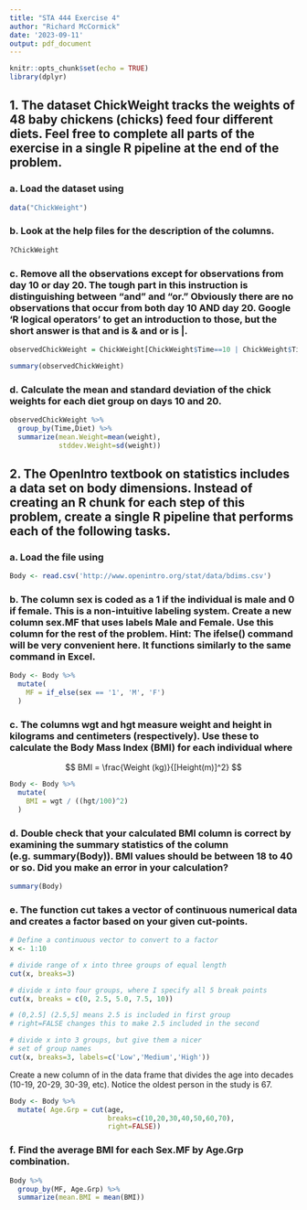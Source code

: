 ```yaml
---
title: "STA 444 Exercise 4"
author: "Richard McCormick"
date: '2023-09-11'
output: pdf_document
---
```


```r
knitr::opts_chunk$set(echo = TRUE)
library(dplyr)
```

## 1. The dataset ChickWeight tracks the weights of 48 baby chickens (chicks) feed four different diets. Feel free to complete all parts of the exercise in a single R pipeline at the end of the problem.

### a. Load the dataset using

```r
data("ChickWeight")
```

### b. Look at the help files for the description of the columns.

```r
?ChickWeight
```


### c. Remove all the observations except for observations from day 10 or day 20. The tough part in this instruction is distinguishing between “and” and “or.” Obviously there are no observations that occur from both day 10 AND day 20. Google ‘R logical operators’ to get an introduction to those, but the short answer is that and is & and or is |.

```r
observedChickWeight = ChickWeight[ChickWeight$Time==10 | ChickWeight$Time==20,]

summary(observedChickWeight)
```


### d. Calculate the mean and standard deviation of the chick weights for each diet group on days 10 and 20.

```r
observedChickWeight %>% 
  group_by(Time,Diet) %>%
  summarize(mean.Weight=mean(weight),
            stddev.Weight=sd(weight))
```

## 2. The OpenIntro textbook on statistics includes a data set on body dimensions. Instead of creating an R chunk for each step of this problem, create a single R pipeline that performs each of the following tasks.

### a. Load the file using

```r
Body <- read.csv('http://www.openintro.org/stat/data/bdims.csv')
```

### b. The column sex is coded as a 1 if the individual is male and 0 if female. This is a non-intuitive labeling system. Create a new column sex.MF that uses labels Male and Female. Use this column for the rest of the problem. Hint: The ifelse() command will be very convenient here. It functions similarly to the same command in Excel.

```r
Body <- Body %>%
  mutate(
    MF = if_else(sex == '1', 'M', 'F')
  )
```

### c. The columns wgt and hgt measure weight and height in kilograms and centimeters (respectively). Use these to calculate the Body Mass Index (BMI) for each individual where
$$
BMI = \frac{Weight (kg)}{[Height(m)]^2}
$$

```r
Body <- Body %>%
  mutate(
    BMI = wgt / ((hgt/100)^2)
  )
```

### d. Double check that your calculated BMI column is correct by examining the summary statistics of the column (e.g. summary(Body)). BMI values should be between 18 to 40 or so. Did you make an error in your calculation?

```r
summary(Body)
```

### e. The function cut takes a vector of continuous numerical data and creates a factor based on your given cut-points.

```r
# Define a continuous vector to convert to a factor
x <- 1:10

# divide range of x into three groups of equal length
cut(x, breaks=3)
```
```r
# divide x into four groups, where I specify all 5 break points 
cut(x, breaks = c(0, 2.5, 5.0, 7.5, 10))
```
```r
# (0,2.5] (2.5,5] means 2.5 is included in first group
# right=FALSE changes this to make 2.5 included in the second  

# divide x into 3 groups, but give them a nicer
# set of group names
cut(x, breaks=3, labels=c('Low','Medium','High'))
```

Create a new column of in the data frame that divides the age into decades (10-19, 20-29, 30-39, etc). Notice the oldest person in the study is 67.

```r
Body <- Body %>%
  mutate( Age.Grp = cut(age,
                        breaks=c(10,20,30,40,50,60,70),
                        right=FALSE))
```

### f. Find the average BMI for each Sex.MF by Age.Grp combination.

```r
Body %>% 
  group_by(MF, Age.Grp) %>%
  summarize(mean.BMI = mean(BMI))
```